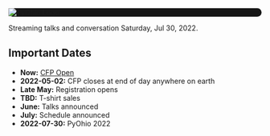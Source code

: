 <Seo title="PyOhio 2022" />

<div style="background-color: #161616; border-radius: 40px">
  <img
    alt="PyOhio Logo"
    src="../assets/pyohio-logo-white-transparent.png"
  />
</div>

Streaming talks and conversation Saturday, Jul 30, 2022.

## Important Dates

- **Now:** [CFP Open](/cfp)
- **2022-05-02:** CFP closes at end of day anywhere on earth
- **Late May:** Registration opens
- **TBD:** T-shirt sales
- **June:** Talks announced
- **July:** Schedule announced
- **2022-07-30:** PyOhio 2022
